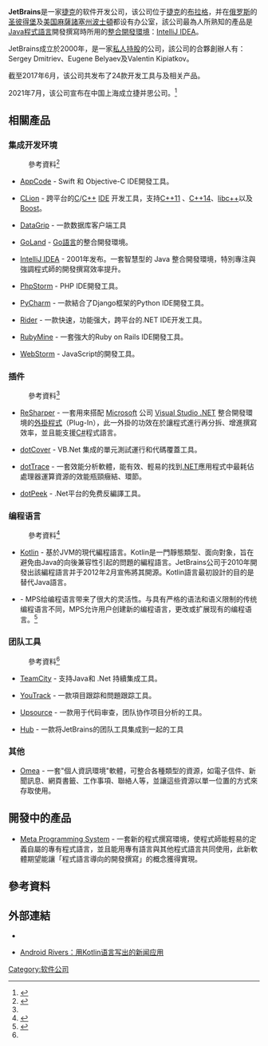 {{NoteTA
|G1=IT
}}
{{Infobox_Company |
  company_name   = JetBrains |
  company_logo   = JetBrains Logo 2016.svg |
  company_type   = 私人持股 |
  foundation     = [[捷克|捷克]] (2000年)|
  location       = [[捷克|捷克]]、[[俄罗斯|俄罗斯]]、[[马萨诸塞州|马萨诸塞州]] |
  key_people     = [[Sergey_Dmitriev|Sergey Dmitriev]]：合夥創辦人、執行長<br />[[Eugene_Belyaev|Eugene Belyaev]]：合夥創辦人、總裁<br /> [[Valentin_Kipiatkov|Valentin Kipiatkov]]：合夥創辦人、架構長|
  num_employees  = 700+ |
  industry       = [[軟體公司|軟體公司]]  |
  products       = {{plainlist|
* [[IntelliJ_IDEA|IntelliJ IDEA]]
* ReSharper
* Rider
* dotTrace
* dotMemory
* dotCover
* CLion
* dotPeek
* TeamCity
* YouTrack
* RubyMine
* [[PyCharm|PyCharm]]
* PhpStorm
* WebStorm
* AppCode
* JetBrains MPS
* [[Kotlin|Kotlin]]
* UpSource
}}|
  revenue        =  |
  homepage       ={{URL|http://www.jetbrains.com/|jetbrains.com}}
}}
'''JetBrains'''是一家[[捷克|捷克]]的软件开发公司，该公司位于[[捷克|捷克]]的[[布拉格|布拉格]]，并在[[俄罗斯|俄罗斯]]的[[圣彼得堡|圣彼得堡]]及[[美国|美国]][[麻薩諸塞州|麻薩諸塞州]][[波士頓|波士頓]]都设有办公室，該公司最為人所熟知的產品是[[Java|Java程式語言]]開發撰寫時所用的[[整合開發環境|整合開發環境]]：[[IntelliJ_IDEA|IntelliJ IDEA]]。
 
JetBrains成立於2000年，是一家[[私人股權投資|私人持股]]的公司，該公司的合夥創辦人有：Sergey Dmitriev、Eugene Belyaev及Valentin Kipiatkov。

截至2017年6月，该公司共发布了24款开发工具与及相关产品。

2021年7月，该公司宣布在中国上海成立捷并思公司。<ref>{{Cite web|title=JetBrains 成立中国公司“捷并思”，国区开发者数量全球排名第二 - IT之家|url=https://www.ithome.com/0/565/944.htm|access-date=2021-07-30|work=www.ithome.com|archive-date=2022-01-30|archive-url=https://web.archive.org/web/20220130010457/https://www.ithome.com/0/565/944.htm|dead-url=no}}</ref>

== 相關產品 ==
=== 集成开发环境 ===
:參考資料<ref name=":0">{{Cite web|url=https://www.jetbrains.com/products.html?fromMenu|title=All Developer Tools and Products by JetBrains|accessdate=2018-04-18|work=JetBrains|archive-date=2020-11-28|archive-url=https://web.archive.org/web/20201128192233/https://www.jetbrains.com/products.html?fromMenu|dead-url=no}}</ref>
* [[AppCode|AppCode]] - Swift 和 Objective-C IDE開發工具。

* [https://www.jetbrains.com/clion/ CLion] {{Wayback|url=https://www.jetbrains.com/clion/ |date=20210204132232 }} - 跨平台的[[C语言|C]]/[[C++|C++]] [[集成开发环境|IDE]] 开发工具，支持[[C++11|C++11]] 、[[C++14|C++14]]、[[C++標準函式庫|libc++]]以及[[Boost_C++_Libraries|Boost]]。

* [[DataGrip|DataGrip]] - 一款数据库客户端工具

* [[GoLand|GoLand]] - [[Golang|Go語言]]的整合開發環境。

* [[IntelliJ_IDEA|IntelliJ IDEA]] - 2001年发布。一套智慧型的 Java 整合開發環境，特別專注與強調程式師的開發撰寫效率提升。

* [[PhpStorm|PhpStorm]] - PHP IDE開發工具。

* [[PyCharm|PyCharm]] - 一款結合了Django框架的Python IDE開發工具。

* [[Rider|Rider]] - 一款快速，功能强大，跨平台的.NET IDE开发工具。

* [[RubyMine|RubyMine]] - 一套強大的Ruby on Rails IDE開發工具。

* [[WebStorm|WebStorm]] - JavaScript的開發工具。

=== 插件===
:參考資料<ref name=":0" /> 
* [[ReSharper|ReSharper]] - 一套用來搭配 [[Microsoft|Microsoft]] 公司 [[Visual_Studio_.NET|Visual Studio .NET]] 整合開發環境的[[插件|外掛程式]]（Plug-In），此一外掛的功效在於讓程式進行再分拆、增進撰寫效率，並且能支援[[C_Sharp|C#]]程式語言。

* [[dotCover|dotCover]] - VB.Net 集成的單元測試運行和代碼覆蓋工具。

* [[dotTrace|dotTrace]] - 一套效能分析軟體，能有效、輕易的找到[[.NET|.NET]]應用程式中最耗佔處理器運算資源的效能瓶頸癥結、環節。

* [[dotPeek|dotPeek]] - .Net平台的免费反編譯工具。

=== 编程语言===
:參考資料<ref>{{Cite web|url=https://www.jetbrains.com/products.html?fromMenu#type=language|title=All Developer Tools and Products by JetBrains|accessdate=2018-04-18|work=JetBrains|archive-date=2020-11-28|archive-url=https://web.archive.org/web/20201128192233/https://www.jetbrains.com/products.html?fromMenu#type=language|dead-url=no}}</ref> 
* [[Kotlin|Kotlin]] - 基於JVM的現代編程語言。Kotlin是一門靜態類型、面向對象，旨在避免由Java的向後兼容性引起的問題的編程語言。JetBrains公司于2010年開發出該編程語言并于2012年2月宣佈將其開源。Kotlin語言最初設計的目的是替代Java語言。
* {{Link-en|JetBrains MPS|JetBrains MPS}} - MPS给编程语言带来了很大的灵活性。与具有严格的语法和语义限制的传统编程语言不同，MPS允许用户创建新的编程语言，更改或扩展现有的编程语言。<ref>{{Cite web|url=https://www.jetbrains.com/mps/concepts/|title=How Does MPS Work? - Concepts|accessdate=2018-04-18|work=JetBrains|archive-date=2021-02-04|archive-url=https://web.archive.org/web/20210204151517/https://www.jetbrains.com/mps/concepts/|dead-url=no}}</ref>

=== 团队工具===
:參考資料<ref name=":0" /> 
* [[TeamCity|TeamCity]] - 支持Java和 .Net 持續集成工具。

* [[YouTrack|YouTrack]] - 一款項目跟踪和問題跟踪工具。

* [[Upsource|Upsource]] - 一款用于代码审查，团队协作项目分析的工具。

* [[Hub|Hub]] - 一款将JetBrains的团队工具集成到一起的工具

=== 其他 ===
* [[Omea|Omea]] - 一套"個人資訊環境"軟體，可整合各種類型的資源，如電子信件、新聞訊息、網頁書籤、工作事項、聯絡人等，並讓這些資源以單一位置的方式來存取使用。

== 開發中的產品 ==
* [http://www.jetbrains.com/mps Meta Programming System]{{WebCite|url=https://www.webcitation.org/66MSqTL3y?url=http://www.jetbrains.com/mps |date=20120322195913 |dateformat=iso }} - 一套新的程式撰寫環境，使程式師能輕易的定義自屬的專有程式語言，並且能用專有語言與其他程式語言共同使用，此新軟體期望能讓「程式語言導向的開發撰寫」的概念獲得實現。

== 參考資料 ==
{{reflist}}

== 外部連結 ==
* {{官方網站|http://www.jetbrains.com}}{{en}}

* [http://www.csdn.net/article/2013-02-06/2814100-use-kotlin-to-develop-android-apps Android Rivers：用Kotlin语言写出的新闻应用] {{Wayback|url=http://www.csdn.net/article/2013-02-06/2814100-use-kotlin-to-develop-android-apps |date=20150513131609 }}

[[Category:软件公司|Category:软件公司]]